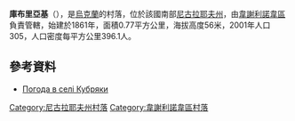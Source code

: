 {{coord|47|5|5|N|31|19|50|E|scale:100000|display=title}}

'''庫布里亞基'''（{{lang-uk|Кубряки}}），是[[烏克蘭|烏克蘭]]的村落，位於該國南部[[尼古拉耶夫州|尼古拉耶夫州]]，由[[韋謝利諾韋區|韋謝利諾韋區]]負責管轄，始建於1861年，面積0.77平方公里，海拔高度56米，2001年人口305，人口密度每平方公里396.1人。

==參考資料==
* [http://weather.in.ua/ua/nikolaevskaja/12580 Погода в селі Кубряки] {{Wayback|url=http://weather.in.ua/ua/nikolaevskaja/12580 |date=20111221084034 }}

[[Category:尼古拉耶夫州村落|Category:尼古拉耶夫州村落]]
[[Category:韋謝利諾韋區村落|Category:韋謝利諾韋區村落]]


{{Mykolaiv-geo-stub}}